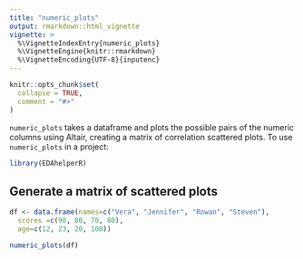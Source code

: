 ```yaml
---
title: "numeric_plots"
output: rmarkdown::html_vignette
vignette: >
  %\VignetteIndexEntry{numeric_plots}
  %\VignetteEngine{knitr::rmarkdown}
  %\VignetteEncoding{UTF-8}{inputenc}
---
```


```r
knitr::opts_chunk$set(
  collapse = TRUE,
  comment = "#>"
)
```

`numeric_plots` takes a dataframe and plots the possible pairs of the numeric columns using Altair, creating a matrix of correlation scattered plots.  To use `numeric_plots` in a project:
```r
library(EDAhelperR)
```

## Generate a matrix of scattered plots
```r
df <- data.frame(names=c("Vera", "Jennifer", "Rowan", "Steven"),
  scores =c(90, 80, 70, 80),
  age=c(12, 23, 20, 100))

numeric_plots(df)
```


